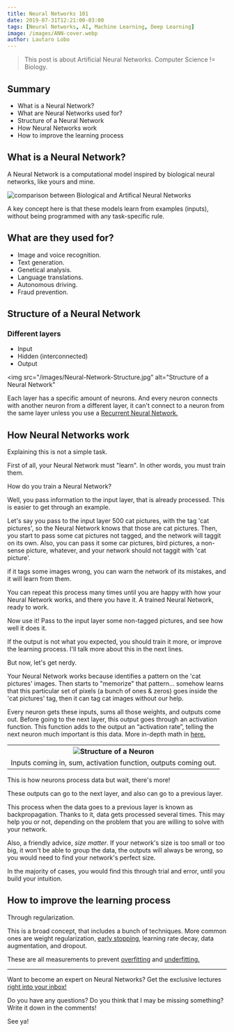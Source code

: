 ```yaml
---
title: Neural Networks 101
date: 2019-07-31T12:21:00-03:00
tags: [Neural Networks, AI, Machine Learning, Deep Learning]
image: /images/ANN-cover.webp
author: Lautaro Lobo
---
```



> This post is about Artificial Neural Networks. Computer Science != Biology.

## Summary

- What is a Neural Network?
- What are Neural Networks used for?
- Structure of a Neural Network
- How Neural Networks work
- How to improve the learning process

## What is a Neural Network?

A Neural Network is a computational model inspired by biological neural networks, like yours and mine.

![comparison between Biological and Artifical Neural Networks](/images/ANN-comparison.png)

A key concept here is that these models learn from examples (inputs), without being programmed with any task-specific rule.

## What are they used for?

- Image and voice recognition.
- Text generation.
- Genetical analysis.
- Language translations.
- Autonomous driving.
- Fraud prevention.

## Structure of a Neural Network

### Different layers

- Input
- Hidden (interconnected)
- Output

<img
  src="/images/Neural-Network-Structure.jpg"
  alt="Structure of a Neural Network"
></img>

Each layer has a specific amount of neurons. And every neuron connects with another neuron from a different layer, it can't connect to a neuron from the same layer unless you use a <a href="https://towardsdatascience.com/recurrent-neural-networks-d4642c9bc7ce" target="_blank">Recurrent Neural Network.</a>

## How Neural Networks work

Explaining this is not a simple task.

First of all, your Neural Network must "learn". In other words, you must train them.

How do you train a Neural Network?

Well, you pass information to the input layer, that is already processed. This is easier to get through an example.

Let's say you pass to the input layer 500 cat pictures, with the tag 'cat pictures', so the Neural Network knows that those are cat pictures. Then, you start to pass some cat pictures not tagged, and the network will taggit on its own. Also, you can pass it some car pictures, bird pictures, a non-sense picture, whatever, and your network should not taggit with 'cat picture'.

if it tags some images wrong, you can warn the network of its mistakes, and it will learn from them.

You can repeat this process many times until you are happy with how your Neural Network works, and there you have it. A trained Neural Network, ready to work.

Now use it! Pass to the input layer some non-tagged pictures, and see how well it does it.

If the output is not what you expected, you should train it more, or improve the learning process. I'll talk more about this in the next lines.

But now, let's get nerdy.

Your Neural Network works because identifies a pattern on the 'cat pictures' images. Then starts to "memorize" that pattern... somehow learns that this particular set of pixels (a bunch of ones & zeros) goes inside the 'cat pictures' tag, then it can tag cat images without our help.

Every neuron gets these inputs, sums all those weights, and outputs come out. Before going to the next layer, this output goes through an activation function. This function adds to the output an “activation rate”, telling the next neuron much important is this data. More in-depth math in <a href="https://medium.com/coinmonks/the-mathematics-of-neural-network-60a112dd3e05" target="_blank" alt="The Mathematics of Neural Networks on Medium">here.</a>

<table>
  <tr>
    <th>
      <img src="/images/Neuron-Structure.png" alt="Structure of a Neuron"></img>
    </th>
  </tr>
  <tr>
    <td>Inputs coming in, sum, activation function, outputs coming out.</td>
  </tr>
</table>

This is how neurons process data but wait, there's more!

These outputs can go to the next layer, and also can go to a previous layer.

This process when the data goes to a previous layer is known as backpropagation. Thanks to it, data gets processed several times. This may help you or not, depending on the problem that you are willing to solve with your network.

Also, a friendly advice, _size matter_. If your network's size is too small or too big, it won't be able to group the data, the outputs will always be wrong, so you would need to find your network's perfect size.

In the majority of cases, you would find this through trial and error, until you build your intuition.

## How to improve the learning process

Through regularization.

This is a broad concept, that includes a bunch of techniques. More common ones are weight regularization, [early stopping](https://en.wikipedia.org/wiki/Early_stopping), learning rate decay, <a src="https://www.quora.com/What-is-data-augmentation-in-deep-learning" target="_blank">data augmentation,</a> and dropout.

These are all measurements to prevent <a href="https://youtu.be/DEMmkFC6IGM" target="_blank" alt="Neural Networks - Overfitting">overfitting</a> and <a href="https://youtu.be/0h8lAm5Ki5g" target="_blank" alt="Artificial Neural Networks: Underfitting">underfitting.</a>

<hr></hr>

Want to become an expert on Neural Networks? Get the exclusive lectures <a href="javascript:;" onclick="ml_webform_1427060('show')">right into your inbox!</a>

Do you have any questions? Do you think that I may be missing something? Write it down in the comments!

See ya!

<script>
  var ml_webform_1427060 = ml_account('webforms', '1427060', 'n8u0c3', 'load');
  ml_webform_1427060('animation', 'fadeIn');
</script>

<Schema
  title={frontmatter.title}
  url="https://lautarolobo.xyz/blog/neural-networks-101"
  description="A friendly introduction to Artificial Neural Networks"
  alternativeTitle="Neural Networks 101"
  genre="Neural Networks"
  keywords="Artificial Neural Networks,Neural Networks,Computer Science,Artificial Intelligence,AI,Machine Learning,Deep Learning"
  wordcount="689"
  date={frontmatter.date}
  dateModified="2024-06-25T00:00:00-03:00"
/>
